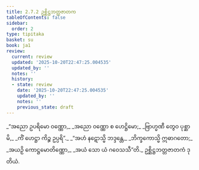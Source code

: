 ```yaml
---
title: 2.7.2 ဥစ္ဆိဋ္ဌဘတ္တဇာတက
tableOfContents: false
sidebar:
  order: 2
type: tipitaka
basket: su
book: ja1
review:
  current: review
  updated: '2025-10-20T22:47:25.004535'
  updated_by: ''
  notes: ''
  history:
  - state: review
    date: '2025-10-20T22:47:25.004535'
    updated_by: ''
    notes: ''
    previous_state: draft
---
```



<DynamicBreadcrumb />


<ReviewStatus review={frontmatter.review} showDetails={true} />

<HypothesisAnnotation frontmatter={frontmatter} />

<Division number="123" book="ja1" e="ch" v="22" p="57">

<Paragraph number="541" type="verses" book="ja1">
_“အညော ဥပရိမော ဝဏ္ဏော,_  
_အညော ဝဏ္ဏော စ ဟေဋ္ဌိမော;_  
_ဗြာဟ္မဏီ တွေဝ ပုစ္ဆာမိ,_  
_ကိံ ဟေဋ္ဌာ ကိဉ္စ ဥပ္ပရိ”._  

</Paragraph>

</Division>
<Division number="124" book="ja1" e="ch" v="22" p="57">

<Paragraph number="542" type="verses" book="ja1">
_“အဟံ နဋောသ္မိ ဘဒ္ဒန္တေ,_  
_ဘိက္ခကောသ္မိ ဣဓာဂတော;_  
_အယဉှိ ကောဋ္ဌမောတိဏ္ဏော,_  
_အယံ သော ယံ ဂဝေသသီ”တိ._  


</Paragraph>
</Division>

<Paragraph number="543" type="center" book="ja1">
ဥစ္ဆိဋ္ဌဘတ္တဇာတကံ ဒုတိယံ.
</Paragraph>
